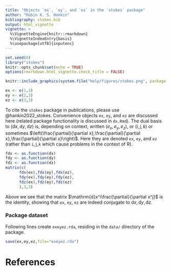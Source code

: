 ```yaml
---
title: "Objects `ex`, `ey`, and `ez` in the `stokes` package"
author: "Robin K. S. Hankin"
bibliography: stokes.bib
output: html_vignette
vignette: >
  %\VignetteEngine{knitr::rmarkdown}
  %\VignetteIndexEntry{basis}
  %\usepackage[utf8]{inputenc}
---
```


```r
set.seed(0)
library("stokes")
knitr::opts_chunk$set(echo = TRUE)
options(rmarkdown.html_vignette.check_title = FALSE)
```

```r
knitr::include_graphics(system.file("help/figures/stokes.png", package = "stokes"))
```


```r
ex <- e(1,3)
ey <- e(2,3)
ez <- e(3,3)
```

To cite the `stokes` package in publications, please use
@hankin2022_stokes.  Convenience objects `ex`, `ey`, and `ez` are
discussed here (related package functionality is discussed in
`dx.Rmd`).  The dual basis to $(\mathrm{d}x,\mathrm{d}y,\mathrm{d}z)$
is, depending on context, written $(e_x,e_y,e_z)$, or $(i,j,k)$ or
sometimes $\left(\frac{\partial}{\partial x},\frac{\partial}{\partial
x},\frac{\partial}{\partial x}\right)$.  Here they are denoted `ex`,
`ey`, and `ez` (rather than `i`,`j`,`k` which cause problems in the
context of R).


```r
fdx <- as.function(dx)
fdy <- as.function(dy)
fdz <- as.function(dz)
matrix(c(
      fdx(ex),fdx(ey),fdx(ez),
      fdy(ex),fdy(ey),fdy(ez),
      fdz(ex),fdz(ey),fdz(ez)
      ),3,3)
```

Above we see that the matrix $\mathrm{d}x^i\frac{\partial}{\partial
x^j}$ is the identity, showing that `ex`, `ey`, `ez` are indeed
conjugate to $\mathrm{d}x,\mathrm{d}y,\mathrm{d}z$.

### Package dataset

Following lines create `exeyez.rda`, residing in the `data/` directory of
the package.

```r
save(ex,ey,ez,file="exeyez.rda")
```

# References
